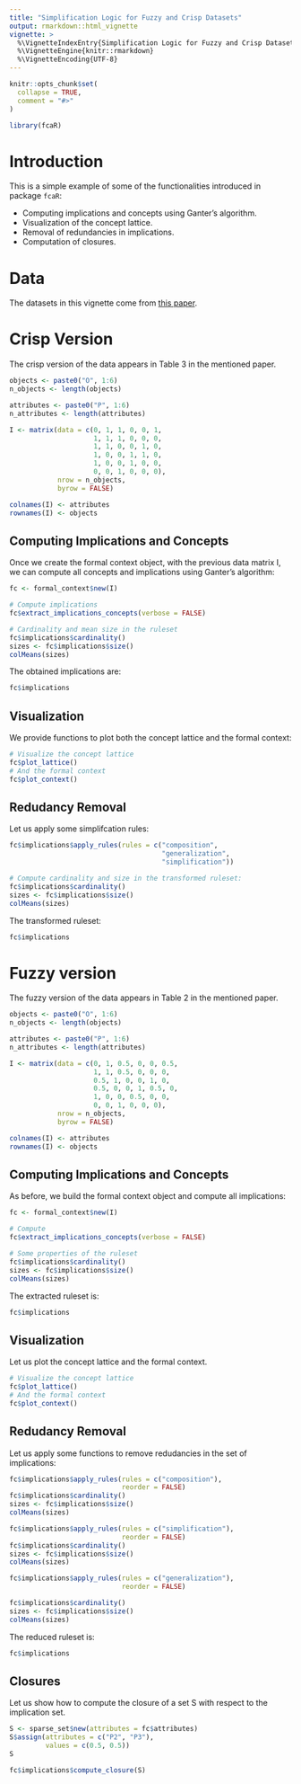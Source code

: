 ```yaml
---
title: "Simplification Logic for Fuzzy and Crisp Datasets"
output: rmarkdown::html_vignette
vignette: >
  %\VignetteIndexEntry{Simplification Logic for Fuzzy and Crisp Datasets}
  %\VignetteEngine{knitr::rmarkdown}
  %\VignetteEncoding{UTF-8}
---
```


```r
knitr::opts_chunk$set(
  collapse = TRUE,
  comment = "#>"
)
```

```r
library(fcaR)
```

# Introduction

This is a simple example of some of the functionalities introduced in package `fcaR`:

- Computing implications and concepts using Ganter's algorithm.
- Visualization of the concept lattice.
- Removal of redundancies in implications.
- Computation of closures.

# Data

The datasets in this vignette come from [this paper](https://www.sciencedirect.com/science/article/pii/S1877705812021418).

# Crisp Version

The crisp version of the data appears in Table 3 in the mentioned paper.

```r
objects <- paste0("O", 1:6)
n_objects <- length(objects)

attributes <- paste0("P", 1:6)
n_attributes <- length(attributes)

I <- matrix(data = c(0, 1, 1, 0, 0, 1,
                     1, 1, 1, 0, 0, 0,
                     1, 1, 0, 0, 1, 0,
                     1, 0, 0, 1, 1, 0,
                     1, 0, 0, 1, 0, 0,
                     0, 0, 1, 0, 0, 0),
            nrow = n_objects,
            byrow = FALSE)

colnames(I) <- attributes
rownames(I) <- objects
```

## Computing Implications and Concepts

Once we create the formal context object, with the previous data matrix I, we can compute all concepts and implications using Ganter's algorithm:
```r
fc <- formal_context$new(I)

# Compute implications
fc$extract_implications_concepts(verbose = FALSE)

# Cardinality and mean size in the ruleset
fc$implications$cardinality()
sizes <- fc$implications$size()
colMeans(sizes)
```

The obtained implications are:
```r
fc$implications
```

## Visualization

We provide functions to plot both the concept lattice and the formal context:

```r
# Visualize the concept lattice
fc$plot_lattice()
# And the formal context
fc$plot_context()
```

## Redudancy Removal

Let us apply some simplifcation rules:
```r
fc$implications$apply_rules(rules = c("composition",
                                      "generalization",
                                      "simplification"))

# Compute cardinality and size in the transformed ruleset:
fc$implications$cardinality()
sizes <- fc$implications$size()
colMeans(sizes)
```

The transformed ruleset:
```r
fc$implications
```

# Fuzzy version

The fuzzy version of the data appears in Table 2 in the mentioned paper.

```r
objects <- paste0("O", 1:6)
n_objects <- length(objects)

attributes <- paste0("P", 1:6)
n_attributes <- length(attributes)

I <- matrix(data = c(0, 1, 0.5, 0, 0, 0.5,
                     1, 1, 0.5, 0, 0, 0,
                     0.5, 1, 0, 0, 1, 0,
                     0.5, 0, 0, 1, 0.5, 0,
                     1, 0, 0, 0.5, 0, 0,
                     0, 0, 1, 0, 0, 0),
            nrow = n_objects,
            byrow = FALSE)

colnames(I) <- attributes
rownames(I) <- objects
```

## Computing Implications and Concepts

As before, we build the formal context object and compute all implications:

```r
fc <- formal_context$new(I)

# Compute
fc$extract_implications_concepts(verbose = FALSE)

# Some properties of the ruleset
fc$implications$cardinality()
sizes <- fc$implications$size()
colMeans(sizes)
```

The extracted ruleset is:
```r
fc$implications
```

## Visualization

Let us plot the concept lattice and the formal context.
```r
# Visualize the concept lattice
fc$plot_lattice()
# And the formal context
fc$plot_context()
```

## Redudancy Removal

Let us apply some functions to remove redudancies in the set of implications:

```r
fc$implications$apply_rules(rules = c("composition"), 
                            reorder = FALSE)
fc$implications$cardinality()
sizes <- fc$implications$size()
colMeans(sizes)

fc$implications$apply_rules(rules = c("simplification"), 
                            reorder = FALSE)
fc$implications$cardinality()
sizes <- fc$implications$size()
colMeans(sizes)

fc$implications$apply_rules(rules = c("generalization"), 
                            reorder = FALSE)

fc$implications$cardinality()
sizes <- fc$implications$size()
colMeans(sizes)
```

The reduced ruleset is:
```r
fc$implications
```

## Closures

Let us show how to compute the closure of a set S with respect to the implication set.
```r
S <- sparse_set$new(attributes = fc$attributes)
S$assign(attributes = c("P2", "P3"),
         values = c(0.5, 0.5))
S

fc$implications$compute_closure(S)
```

